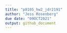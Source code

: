 ```yaml
---
title: "p8105_hw2_jdr2191"
author: "Jess Rosenberg"
due date: "09OCT2021"
output: github_document
---
```

